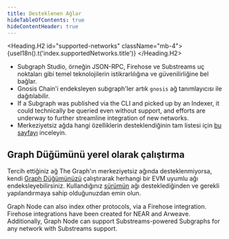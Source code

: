 ```yaml
---
title: Desteklenen Ağlar
hideTableOfContents: true
hideContentHeader: true
---
```




<Heading.H2 id="supported-networks" className="mb-4">
  {useI18n().t('index.supportedNetworks.title')}
</Heading.H2>

<NetworksTable networks={props.networks} />

- Subgraph Studio, örneğin JSON-RPC, Firehose ve Substreams uç noktaları gibi temel teknolojilerin istikrarlılığına ve güvenilirliğine bel bağlar.
- Gnosis Chain'i endeksleyen subgraph'ler artık `gnosis` ağ tanımlayıcısı ile dağıtılabilir.
- If a Subgraph was published via the CLI and picked up by an Indexer, it could technically be queried even without support, and efforts are underway to further streamline integration of new networks.
- Merkeziyetsiz ağda hangi özelliklerin desteklendiğinin tam listesi için [bu sayfayı](https://github.com/graphprotocol/indexer/blob/main/docs/feature-support-matrix.md) inceleyin.

## Graph Düğümünü yerel olarak çalıştırma

Tercih ettiğiniz ağ The Graph'ın merkeziyetsiz ağında desteklenmiyorsa, kendi [Graph Düğümünüzü](https://github.com/graphprotocol/graph-node) çalıştırarak herhangi bir EVM uyumlu ağı endeksleyebilirsiniz. Kullandığınız [sürümün](https://github.com/graphprotocol/graph-node/releases) ağı desteklediğinden ve gerekli yapılandırmaya sahip olduğunuzdan emin olun.

Graph Node can also index other protocols, via a Firehose integration. Firehose integrations have been created for NEAR and Arweave. Additionally, Graph Node can support Substreams-powered Subgraphs for any network with Substreams support.
